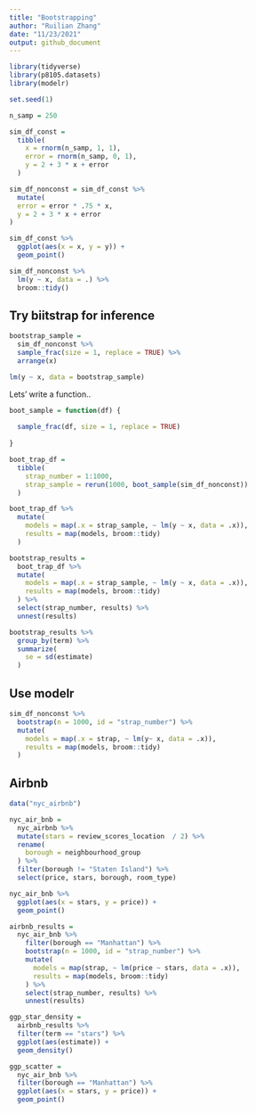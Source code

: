 ```yaml
---
title: "Bootstrapping"
author: "Ruilian Zhang"
date: "11/23/2021"
output: github_document
---
```


```r
library(tidyverse)
library(p8105.datasets)
library(modelr)

set.seed(1)
```



```r
n_samp = 250

sim_df_const = 
  tibble(
    x = rnorm(n_samp, 1, 1),
    error = rnorm(n_samp, 0, 1),
    y = 2 + 3 * x + error
  )

sim_df_nonconst = sim_df_const %>% 
  mutate(
  error = error * .75 * x,
  y = 2 + 3 * x + error
)
```

```r
sim_df_const %>% 
  ggplot(aes(x = x, y = y)) +
  geom_point()

sim_df_nonconst %>% 
  lm(y ~ x, data = .) %>% 
  broom::tidy()
```

## Try biitstrap for inference

```r
bootstrap_sample = 
  sim_df_nonconst %>% 
  sample_frac(size = 1, replace = TRUE) %>% 
  arrange(x)

lm(y ~ x, data = bootstrap_sample)
```

Lets' write a function..

```r
boot_sample = function(df) {
  
  sample_frac(df, size = 1, replace = TRUE)
  
}
```

```r
boot_trap_df = 
  tibble(
    strap_number = 1:1000,
    strap_sample = rerun(1000, boot_sample(sim_df_nonconst))
  )
```



```r
boot_trap_df %>% 
  mutate(
    models = map(.x = strap_sample, ~ lm(y ~ x, data = .x)),
    results = map(models, broom::tidy)
  )
```

```r
bootstrap_results = 
  boot_trap_df %>% 
  mutate(
    models = map(.x = strap_sample, ~ lm(y ~ x, data = .x)),
    results = map(models, broom::tidy)
  ) %>% 
  select(strap_number, results) %>% 
  unnest(results)

bootstrap_results %>% 
  group_by(term) %>% 
  summarize(
    se = sd(estimate)
  )
```


## Use modelr

```r
sim_df_nonconst %>% 
  bootstrap(n = 1000, id = "strap_number") %>% 
  mutate(
    models = map(.x = strap, ~ lm(y~ x, data = .x)),
    results = map(models, broom::tidy)
  )
```


## Airbnb

```r
data("nyc_airbnb")

nyc_air_bnb = 
  nyc_airbnb %>% 
  mutate(stars = review_scores_location  / 2) %>%
  rename(
    borough = neighbourhood_group
  ) %>% 
  filter(borough != "Staten Island") %>% 
  select(price, stars, borough, room_type)
```

```r
nyc_air_bnb %>% 
  ggplot(aes(x = stars, y = price)) +
  geom_point()
```

```r
airbnb_results = 
  nyc_air_bnb %>% 
    filter(borough == "Manhattan") %>% 
    bootstrap(n = 1000, id = "strap_number") %>% 
    mutate(
      models = map(strap, ~ lm(price ~ stars, data = .x)),
      results = map(models, broom::tidy)
    ) %>% 
    select(strap_number, results) %>% 
    unnest(results)

ggp_star_density = 
  airbnb_results %>% 
  filter(term == "stars") %>% 
  ggplot(aes(estimate)) +
  geom_density()

ggp_scatter = 
  nyc_air_bnb %>% 
  filter(borough == "Manhattan") %>% 
  ggplot(aes(x = stars, y = price)) +
  geom_point()
  
```

